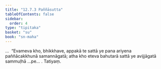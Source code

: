 ```yaml
---
title: "12.7.3 Paññāsutta"
tableOfContents: false
sidebar:
  order: 4
type: "tipitaka"
basket: "su"
book: "sn-maha"
---
```



<DynamicBreadcrumb />

<Division number="1133" book="sn-maha">

<Paragraph number="2440" book="sn-maha">
…  “Evameva kho, bhikkhave, appakā te sattā ye pana ariyena paññācakkhunā samannāgatā; atha kho eteva bahutarā sattā ye avijjāgatā sammuḷhā …pe… .

</Paragraph>
</Division>

<Paragraph number="2441" type="center" book="sn-maha">
Tatiyaṃ.
</Paragraph>